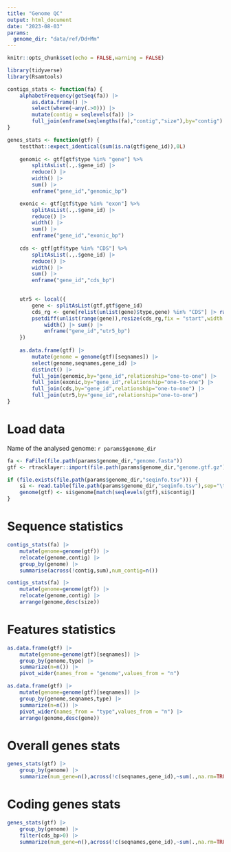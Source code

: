 ```yaml
---
title: "Genome QC"
output: html_document
date: "2023-08-03"
params:
  genome_dir: "data/ref/Dd+Mm"
---
```


```r
knitr::opts_chunk$set(echo = FALSE,warning = FALSE)
```


```r
library(tidyverse)
library(Rsamtools)

contigs_stats <- function(fa) {
	alphabetFrequency(getSeq(fa)) |> 
		as.data.frame() |>
		select(where(~any(.>0))) |>
		mutate(contig = seqlevels(fa)) |>
		full_join(enframe(seqlengths(fa),"contig","size"),by="contig")
}

genes_stats <- function(gtf) {
	testthat::expect_identical(sum(is.na(gtf$gene_id)),0L)
	
	genomic <- gtf[gtf$type %in% "gene"] %>%
		splitAsList(.,.$gene_id) |>
		reduce() |>
		width() |>
		sum() |>
		enframe("gene_id","genomic_bp")

	exonic <- gtf[gtf$type %in% "exon"] %>%
		splitAsList(.,.$gene_id) |>
		reduce() |>
		width() |>
		sum() |>
		enframe("gene_id","exonic_bp")
	
	cds <- gtf[gtf$type %in% "CDS"] %>%
		splitAsList(.,.$gene_id) |>
		reduce() |>
		width() |>
		sum() |>
		enframe("gene_id","cds_bp")

	
	utr5 <- local({
		gene <- splitAsList(gtf,gtf$gene_id)
		cds_rg <- gene[relist(unlist(gene)$type,gene) %in% "CDS"] |> range()
		psetdiff(unlist(range(gene)),resize(cds_rg,fix = "start",width = 1e7)) |> 
			width() |> sum() |> 
			enframe("gene_id","utr5_bp")
	})
	
	as.data.frame(gtf) |>
		mutate(genome = genome(gtf)[seqnames]) |>
		select(genome,seqnames,gene_id) |>
		distinct() |>
		full_join(genomic,by="gene_id",relationship="one-to-one") |>
		full_join(exonic,by="gene_id",relationship="one-to-one") |>
		full_join(cds,by="gene_id",relationship="one-to-one") |>
		full_join(utr5,by="gene_id",relationship="one-to-one")
}
```


# Load data

Name of the analysed genome: `r params$genome_dir`

```r
fa <- FaFile(file.path(params$genome_dir,"genome.fasta"))
gtf <- rtracklayer::import(file.path(params$genome_dir,"genome.gtf.gz"),genome=seqinfo(fa))

if (file.exists(file.path(params$genome_dir,"seqinfo.tsv"))) {
	si <- read.table(file.path(params$genome_dir,"seqinfo.tsv"),sep="\t",col.names=c("contig","genome"))
	genome(gtf) <- si$genome[match(seqlevels(gtf),si$contig)]
}
```



# Sequence statistics
```r
contigs_stats(fa) |>
	mutate(genome=genome(gtf)) |>
	relocate(genome,contig) |>
	group_by(genome) |> 
	summarise(across(!contig,sum),num_contig=n())
```

```r
contigs_stats(fa) |>
	mutate(genome=genome(gtf)) |>
	relocate(genome,contig) |>
	arrange(genome,desc(size))
```



# Features statistics
```r
as.data.frame(gtf) |>
	mutate(genome=genome(gtf)[seqnames]) |>
	group_by(genome,type) |>
	summarize(n=n()) |>
	pivot_wider(names_from = "genome",values_from = "n")
```


```r
as.data.frame(gtf) |>
	mutate(genome=genome(gtf)[seqnames]) |>
	group_by(genome,seqnames,type) |>
	summarize(n=n()) |>
	pivot_wider(names_from = "type",values_from = "n") |>
	arrange(genome,desc(gene))
```


# Overall genes stats
```r
genes_stats(gtf) |>
	group_by(genome) |>
	summarize(num_gene=n(),across(!c(seqnames,gene_id),~sum(.,na.rm=TRUE)))
```


# Coding genes stats
```r
genes_stats(gtf) |>
	group_by(genome) |>
	filter(cds_bp>0) |>
	summarize(num_gene=n(),across(!c(seqnames,gene_id),~sum(.,na.rm=TRUE)))
```












